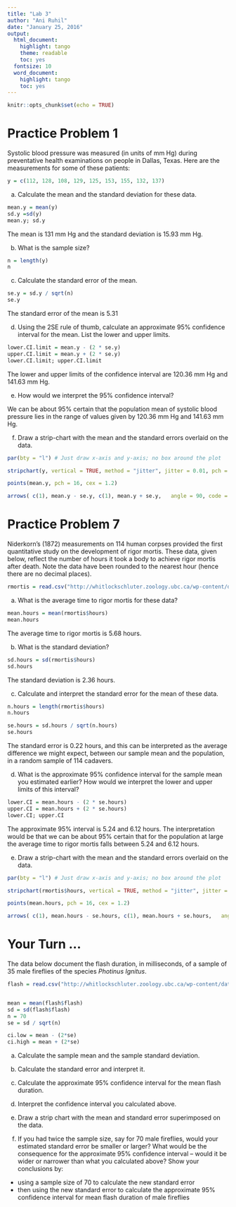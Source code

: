 ```yaml
---
title: "Lab 3"
author: "Ani Ruhil"
date: "January 25, 2016"
output:
  html_document:
    highlight: tango
    theme: readable
    toc: yes
  fontsize: 10
  word_document:
    highlight: tango
    toc: yes
---
```


```r
knitr::opts_chunk$set(echo = TRUE)
```

# Practice Problem 1
Systolic blood pressure was measured (in units of mm Hg) during preventative health examinations on people in Dallas, Texas. Here are the measurements for some of these patients:

```r
y = c(112, 128, 108, 129, 125, 153, 155, 132, 137)

```

(a) Calculate the mean and the standard deviation for these data.

```r
mean.y = mean(y)
sd.y =sd(y)
mean.y; sd.y
```

The mean is 131 mm Hg and the standard deviation is 15.93 mm Hg.

(b) What is the sample size? 

```r
n = length(y)
n
```

(c) Calculate the standard error of the mean. 

```r
se.y = sd.y / sqrt(n)
se.y
```

The standard error of the mean is 5.31

(d) Using the 2SE rule of thumb, calculate an approximate 95% confidence interval for the mean. List the lower and upper limits.

```r
lower.CI.limit = mean.y - (2 * se.y)
upper.CI.limit = mean.y + (2 * se.y)
lower.CI.limit; upper.CI.limit
```

The lower and upper limits of the confidence interval are 120.36 mm Hg and 141.63 mm Hg. 

(e) How would we interpret the 95% confidence interval? 

We can be about 95% certain that the population mean of systolic blood pressure lies in the range of values given by 120.36 mm Hg and 141.63 mm Hg. 

(f) Draw a strip-chart with the mean and the standard errors overlaid on the data.

```r
par(bty = "l") # Just draw x-axis and y-axis; no box around the plot

stripchart(y, vertical = TRUE, method = "jitter", jitter = 0.01, pch = 16, ylab = "Blood Pressure (in mm Hg)", col = "cadetblue1", cex = 1, las = 1, ylim = c(0, max(y)))

points(mean.y, pch = 16, cex = 1.2)

arrows( c(1), mean.y - se.y, c(1), mean.y + se.y,   angle = 90, code = 3, length = 0.1)

```

# Practice Problem 7
Niderkorn's (1872) measurements on 114 human corpses provided the first quantitative study on the development of rigor mortis. These data, given below, reflect the number of hours it took a body to achieve rigor mortis after death. Note the data have been rounded to the nearest hour (hence there are no decimal places). 

```r
rmortis = read.csv("http://whitlockschluter.zoology.ubc.ca/wp-content/data/chapter03/chap03q09Rigormortis.csv")
```

(a) What is the average time to rigor mortis for these data?

```r
mean.hours = mean(rmortis$hours)
mean.hours
```

The average time to rigor mortis is 5.68 hours.

(b) What is the standard deviation?

```r
sd.hours = sd(rmortis$hours)
sd.hours
```

The standard deviation is 2.36 hours.

(c) Calculate and interpret the standard error for the mean of these data.

```r
n.hours = length(rmortis$hours)
n.hours

se.hours = sd.hours / sqrt(n.hours)
se.hours
```

The standard error is 0.22 hours, and this can be interpreted as the average difference we might expect, between our sample mean and the population, in a random sample of 114 cadavers.

(d) What is the approximate 95% confidence interval for the sample mean you estimated earlier? How would we interpret the lower and upper limits of this interval?

```r
lower.CI = mean.hours - (2 * se.hours)
upper.CI = mean.hours + (2 * se.hours)
lower.CI; upper.CI
```

The approximate 95% interval is 5.24 and 6.12 hours. The interpretation would be that we can be about 95% certain that for the population at large the average time to rigor mortis falls between 5.24 and 6.12 hours.  

(e) Draw a strip-chart with the mean and the standard errors overlaid on the data.

```r
par(bty = "l") # Just draw x-axis and y-axis; no box around the plot

stripchart(rmortis$hours, vertical = TRUE, method = "jitter", jitter = 0.01, pch = 16, ylab = "Time to Rigor Mortis (in hours)", col = "cadetblue1", cex = 1, las = 1, ylim = c(0, max(rmortis$hours)))

points(mean.hours, pch = 16, cex = 1.2)

arrows( c(1), mean.hours - se.hours, c(1), mean.hours + se.hours,   angle = 90, code = 3, length = 0.1)

```

# Your Turn ...
The data below document the flash duration, in milliseconds, of a sample of 35 male fireflies of the species _Photinus Ignitus_. 


```r

flash = read.csv("http://whitlockschluter.zoology.ubc.ca/wp-content/data/chapter04/chap04q07FireflyFlash.csv")


mean = mean(flash$flash)
sd = sd(flash$flash)
n = 70
se = sd / sqrt(n)

ci.low = mean - (2*se)
ci.high = mean + (2*se)

```

(a) Calculate the sample mean and the sample standard deviation.

(b) Calculate the standard error and interpret it.

(c) Calculate the approximate 95% confidence interval for the mean flash duration. 

(d) Interpret the confidence interval you calculated above.

(e) Draw a strip chart with the mean and standard error superimposed on the data.

(f) If you had twice the sample size, say for 70 male fireflies, would your estimated standard error be smaller or larger? What would be the consequence for the approximate 95% confidence interval -- would it be wider or narrower than what you calculated above? Show your conclusions by:

* using a sample size of 70 to calculate the new standard error 
* then using the new standard error to calculate the approximate 95% confidence interval for mean flash duration of male fireflies

